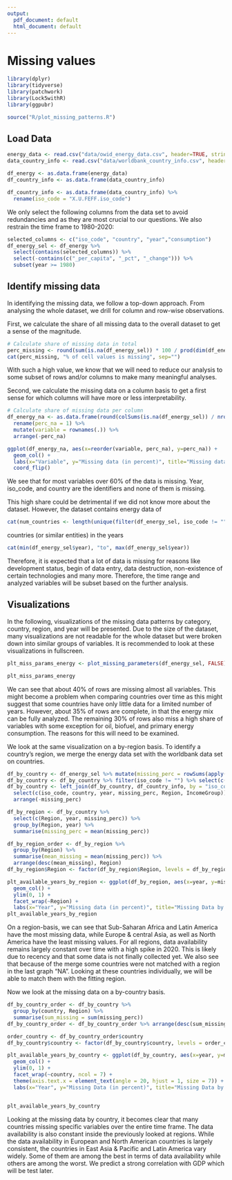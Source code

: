 ```yaml
---
output:
  pdf_document: default
  html_document: default
---
```

# Missing values

```r
library(dplyr)
library(tidyverse)
library(patchwork)
library(Lock5withR)
library(ggpubr)

source("R/plot_missing_patterns.R")
```

## Load Data
```r
energy_data <- read.csv("data/owid_energy_data.csv", header=TRUE, stringsAsFactors=FALSE)
data_country_info <- read.csv("data/worldbank_country_info.csv", header=TRUE, stringsAsFactors=FALSE, encoding = "UTF-8")

df_energy <- as.data.frame(energy_data)
df_country_info <- as.data.frame(data_country_info)

df_country_info <- as.data.frame(data_country_info) %>% 
  rename(iso_code = "X.U.FEFF.iso_code")
```

We only select the following columns from the data set to avoid redundancies and as they are most crucial to our questions. We also restrain the time frame to 1980-2020:
```r
selected_columns <- c("iso_code", "country", "year","consumption")
df_energy_sel <- df_energy %>% 
  select(contains(selected_columns)) %>%
  select(-contains(c("_per_capita", "_pct", "_change"))) %>%
  subset(year >= 1980)
```

## Identify missing data
In identifying the missing data, we follow a top-down approach. From analysing the whole dataset, we drill for column and row-wise observations.

First, we calculate the share of all missing data to the overall dataset to get a sense of the magnitude.
```r
# Calculate share of missing data in total
perc_missing <- round(sum(is.na(df_energy_sel)) * 100 / prod(dim(df_energy_sel)), 1)
cat(perc_missing, "% of cell values is missing", sep="")
```
With such a high value, we know that we will need to reduce our analysis to some subset of rows and/or columns to make many meaningful analyses.

Second, we calculate the missing data on a column basis to get a first sense for which columns will have more or less interpretability.
```r
# Calculate share of missing data per column
df_energy_na <- as.data.frame(round(colSums(is.na(df_energy_sel)) / nrow(df_energy_sel) * 100, 1)) %>% 
  rename(perc_na = 1) %>%
  mutate(variable = rownames(.)) %>%
  arrange(-perc_na)

ggplot(df_energy_na, aes(x=reorder(variable, perc_na), y=perc_na)) + 
  geom_col() +
  labs(x="Variable", y="Missing data (in percent)", title="Missing data per column") +
  coord_flip()
```

We see that for most variables over 60% of the data is missing. Year, iso_code, and country are the identifiers and none of them is missing.

This high share could be detrimental if we did not know more about the dataset. However, the dataset contains energy data of 

```r
cat(num_countries <- length(unique(filter(df_energy_sel, iso_code != "")$country)))
```
countries (or similar entities) in the years
```r
cat(min(df_energy_sel$year), "to", max(df_energy_sel$year))
```
Therefore, it is expected that a lot of data is missing for reasons like development status, begin of data entry, data destruction, non-existence of certain technologies and many more. Therefore, the time range and analyzed variables will be subset based on the further analysis.


## Visualizations
In the following, visualizations of the missing data patterns by category, country, region, and year will be presented. Due to the size of the dataset, many visualizations are not readable for the whole dataset but were broken down into similar groups of variables. It is recommended to look at these visualizations in fullscreen.
```r
plt_miss_params_energy <- plot_missing_parameters(df_energy_sel, FALSE)

plt_miss_params_energy
```
We can see that about 40% of rows are missing almost all variables. This might become a problem when comparing countries over time as this might suggest that some countries have only little data for a limited number of years.
However, about 35% of rows are complete, in that the energy mix can be fully analyzed. The remaining 30% of rows also miss a high share of variables with some exception for oil, biofuel, and primary energy consumption. The reasons for this will need to be examined.


We look at the same visualization on a by-region basis. To identify a country's region, we merge the energy data set with the worldbank data set on countries.
```r
df_by_country <- df_energy_sel %>% mutate(missing_perc = rowSums(apply(is.na(df_energy_sel), 2, as.numeric))/ncol(df_energy_sel))
df_by_country <- df_by_country %>% filter(iso_code != "") %>% select(c(iso_code, country, year, missing_perc))
df_by_country <- left_join(df_by_country, df_country_info, by = "iso_code") %>%
  select(c(iso_code, country, year, missing_perc, Region, IncomeGroup)) %>%
  arrange(-missing_perc)

df_by_region <- df_by_country %>%
  select(c(Region, year, missing_perc)) %>%
  group_by(Region, year) %>%
  summarise(missing_perc = mean(missing_perc))

df_by_region_order <- df_by_region %>%
  group_by(Region) %>%
  summarise(mean_missing = mean(missing_perc)) %>%
  arrange(desc(mean_missing), Region)
df_by_region$Region <- factor(df_by_region$Region, levels = df_by_region_order$Region)

plt_available_years_by_region <- ggplot(df_by_region, aes(x=year, y=missing_perc)) + 
  geom_col() + 
  ylim(0, 1) +
  facet_wrap(~Region) +
  labs(x="Year", y="Missing data (in percent)", title="Missing Data by Geographic Region")
plt_available_years_by_region
```
On a region-basis, we can see that Sub-Saharan Africa and Latin America have the most missing data, while Europe & central Asia, as well as North America have the least missing values. For all regions, data availability remains largely constant over time with a high spike in 2020. This is likely due to recency and that some data is not finally collected yet. We also see that because of the merge some countries were not matched with a region in the last graph "NA". Looking at these countries individually, we will be able to match them with the fitting region.

Now we look at the missing data on a by-country basis.
```r
df_by_country_order <- df_by_country %>%
  group_by(country, Region) %>%
  summarise(sum_missing = sum(missing_perc))
df_by_country_order <- df_by_country_order %>% arrange(desc(sum_missing), Region)

order_country <- df_by_country_order$country
df_by_country$country <- factor(df_by_country$country, levels = order_country)

plt_available_years_by_country <- ggplot(df_by_country, aes(x=year, y=missing_perc, color=Region)) + 
  geom_col() + 
  ylim(0, 1) +
  facet_wrap(~country, ncol = 7) +
  theme(axis.text.x = element_text(angle = 20, hjust = 1, size = 7)) +
  labs(x="Year", y="Missing Data (in percent)", title="Missing Data by Country and Region")


plt_available_years_by_country
```

Looking at the missing data by country, it becomes clear that many countries missing specific variables over the entire time frame. The data availability is also constant inside the previously looked at regions. While the data availability in European and North American countries is largely consistent, the countries in East Asia & Pacific and Latin America vary widely. Some of them are among the best in terms of data availability while others are among the worst. We predict a strong correlation with GDP which will be test later.